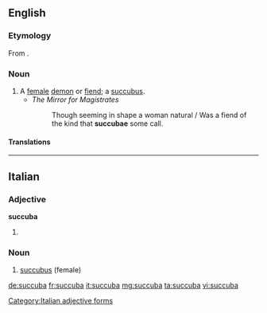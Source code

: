 ==English==

===Etymology===
From {{etyl|la|en}} {{lena}} {{term|succubare|lang=la||to lie under}}.

===Noun===
{{en-noun|succubae}}

# A [[female]] [[demon]] or [[fiend]]; a [[succubus]].
#* ''The Mirror for Magistrates''
#*: Though seeming in shape a woman natural / Was a fiend of the kind that '''succubae''' some call.

====Translations====
{{trans-see|a female demon or fiend|succubus}}

----

==Italian==

===Adjective===
'''succuba''' {{f}}

# {{feminine of|succubo|lang=it}}

===Noun===
{{it-noun|f}}

# [[succubus]] (female)
[[Category:Italian adjective forms]]

[[de:succuba]]
[[fr:succuba]]
[[it:succuba]]
[[mg:succuba]]
[[ta:succuba]]
[[vi:succuba]]